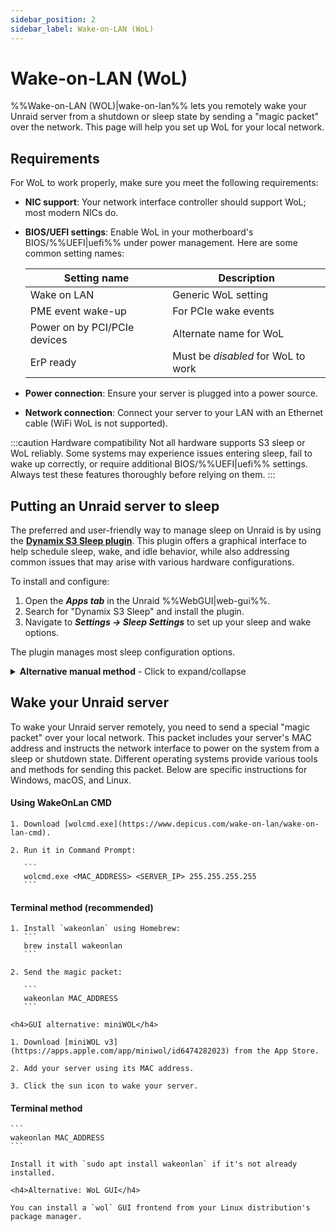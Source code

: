 ```yaml
---
sidebar_position: 2
sidebar_label: Wake-on-LAN (WoL)
---
```



# Wake-on-LAN (WoL)

%%Wake-on-LAN (WOL)|wake-on-lan%% lets you remotely wake your Unraid server from a shutdown or sleep state by sending a "magic packet" over the network. This page will help you set up WoL for your local network.

## Requirements

For WoL to work properly, make sure you meet the following requirements:

- **NIC support**: Your network interface controller should support WoL; most modern NICs do.

- **BIOS/UEFI settings**: Enable WoL in your motherboard's BIOS/%%UEFI|uefi%% under power management. Here are some common setting names:

  | Setting name                 | Description                        |
  | ---------------------------- | ---------------------------------- |
  | Wake on LAN                  | Generic WoL setting                |
  | PME event wake-up            | For PCIe wake events               |
  | Power on by PCI/PCIe devices | Alternate name for WoL             |
  | ErP ready                    | Must be *disabled* for WoL to work |

- **Power connection**: Ensure your server is plugged into a power source.

- **Network connection**: Connect your server to your LAN with an Ethernet cable (WiFi WoL is not supported).

:::caution Hardware compatibility
Not all hardware supports S3 sleep or WoL reliably. Some systems may experience issues entering sleep, fail to wake up correctly, or require additional BIOS/%%UEFI|uefi%% settings. Always test these features thoroughly before relying on them.
:::

## Putting an Unraid server to sleep

The preferred and user-friendly way to manage sleep on Unraid is by using the [**Dynamix S3 Sleep plugin**](https://unraid.net/community/apps/c/plugins/p3?srsltid=AfmBOorpfP2Psw_bCorklf-QVCUHvADYGsdbsAH-4CldU4V2hWgoO-09#r:~:text=%3E%3E-,Dynamix%20S3%20Sleep,-Dynamix%20Repository). This plugin offers a graphical interface to help schedule sleep, wake, and idle behavior, while also addressing common issues that may arise with various hardware configurations.

To install and configure:

1. Open the ***Apps tab*** in the Unraid %%WebGUI|web-gui%%.
2. Search for "Dynamix S3 Sleep" and install the plugin.
3. Navigate to ***Settings → Sleep Settings*** to set up your sleep and wake options.

The plugin manages most sleep configuration options.

<details>
  <summary><strong>Alternative manual method</strong> - Click to expand/collapse</summary>

  If you want more control or need advanced customization, you can configure sleep and WoL settings through the command line. This method is recommended for advanced users.

  To configure sleep manually:

  1. Connect to your server using the %%WebGUI|web-gui%% terminal or [%%SSH|ssh%%](../../system-administration/advanced-tools/command-line-interface.mdx#accessing-the-terminal).

  2. Identify your primary network interface (usually `eth0`) by running the following command:

     ```
     ifconfig
     ```

     Note the MAC address (labelled as `ether`).

  3. Enable WoL on the interface with this command:

     ```
     ethtool -s eth0 wol g
     ```

  4. Put the server to sleep by entering this command:

     ```
     echo -n mem > /sys/power/state
     ```

  :::caution Persistence
  WoL settings configured manually are **not persistent** across reboots by default. To make them permanent:

  1. Create a `go` file on your flash drive at `/boot/config/go`.
  2. Add this line:

  ```
  /sbin/ethtool -s eth0 wol g
  ```

  :::

</details>

## Wake your Unraid server

To wake your Unraid server remotely, you need to send a special "magic packet" over your local network. This packet includes your server's MAC address and instructs the network interface to power on the system from a sleep or shutdown state. Different operating systems provide various tools and methods for sending this packet. Below are specific instructions for Windows, macOS, and Linux.

<Tabs>
  <TabItem value="Windows" label="Windows">
    <h4>Using WakeOnLan CMD</h4>

    1. Download [wolcmd.exe](https://www.depicus.com/wake-on-lan/wake-on-lan-cmd).

    2. Run it in Command Prompt:

       ```
       wolcmd.exe <MAC_ADDRESS> <SERVER_IP> 255.255.255.255
       ```

  </TabItem>

  <TabItem value="macOS" label="macOS">
    <h4>Terminal method (recommended)</h4>

    1. Install `wakeonlan` using Homebrew:
       ```
       brew install wakeonlan
       ```

    2. Send the magic packet:

       ```
       wakeonlan MAC_ADDRESS
       ```

    <h4>GUI alternative: miniWOL</h4>

    1. Download [miniWOL v3](https://apps.apple.com/app/miniwol/id6474282023) from the App Store.

    2. Add your server using its MAC address.

    3. Click the sun icon to wake your server.

  </TabItem>

  <TabItem value="Linux" label="Linux">
    <h4>Terminal method</h4>

    ```
    wakeonlan MAC_ADDRESS
    ```

    Install it with `sudo apt install wakeonlan` if it's not already installed.

    <h4>Alternative: WoL GUI</h4>

    You can install a `wol` GUI frontend from your Linux distribution's package manager.

  </TabItem>
</Tabs>
